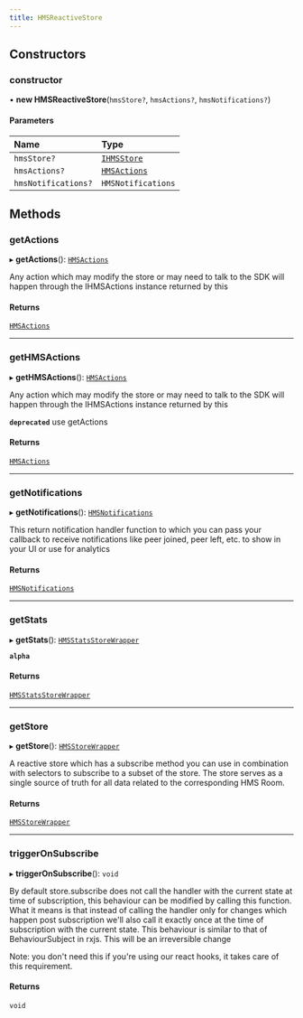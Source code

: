 ```yaml
---
title: HMSReactiveStore
---
```


## Constructors

### constructor

• **new HMSReactiveStore**(`hmsStore?`, `hmsActions?`, `hmsNotifications?`)

#### Parameters

| Name                | Type                                                               |
| :------------------ | :----------------------------------------------------------------- |
| `hmsStore?`         | [`IHMSStore`](/api-reference/javascript/v2/interfaces/IHMSStore)   |
| `hmsActions?`       | [`HMSActions`](/api-reference/javascript/v2/interfaces/HMSActions) |
| `hmsNotifications?` | `HMSNotifications`                                                 |

## Methods

### getActions

▸ **getActions**(): [`HMSActions`](/api-reference/javascript/v2/interfaces/HMSActions)

Any action which may modify the store or may need to talk to the SDK will happen
through the IHMSActions instance returned by this

#### Returns

[`HMSActions`](/api-reference/javascript/v2/interfaces/HMSActions)

---

### getHMSActions

▸ **getHMSActions**(): [`HMSActions`](/api-reference/javascript/v2/interfaces/HMSActions)

Any action which may modify the store or may need to talk to the SDK will happen
through the IHMSActions instance returned by this

**`deprecated`** use getActions

#### Returns

[`HMSActions`](/api-reference/javascript/v2/interfaces/HMSActions)

---

### getNotifications

▸ **getNotifications**(): [`HMSNotifications`](/api-reference/javascript/v2/interfaces/HMSNotifications)

This return notification handler function to which you can pass your callback to
receive notifications like peer joined, peer left, etc. to show in your UI or use
for analytics

#### Returns

[`HMSNotifications`](/api-reference/javascript/v2/interfaces/HMSNotifications)

---

### getStats

▸ **getStats**(): [`HMSStatsStoreWrapper`](/api-reference/javascript/v2/interfaces/HMSStatsStoreWrapper)

**`alpha`**

#### Returns

[`HMSStatsStoreWrapper`](/api-reference/javascript/v2/interfaces/HMSStatsStoreWrapper)

---

### getStore

▸ **getStore**(): [`HMSStoreWrapper`](/api-reference/javascript/v2/interfaces/HMSStoreWrapper)

A reactive store which has a subscribe method you can use in combination with selectors
to subscribe to a subset of the store. The store serves as a single source of truth for
all data related to the corresponding HMS Room.

#### Returns

[`HMSStoreWrapper`](/api-reference/javascript/v2/interfaces/HMSStoreWrapper)

---

### triggerOnSubscribe

▸ **triggerOnSubscribe**(): `void`

By default store.subscribe does not call the handler with the current state at time of subscription,
this behaviour can be modified by calling this function. What it means is that instead of calling the
handler only for changes which happen post subscription we'll also call it exactly once at the time
of subscription with the current state. This behaviour is similar to that of BehaviourSubject in rxjs.
This will be an irreversible change

Note: you don't need this if you're using our react hooks, it takes care of this requirement.

#### Returns

`void`
